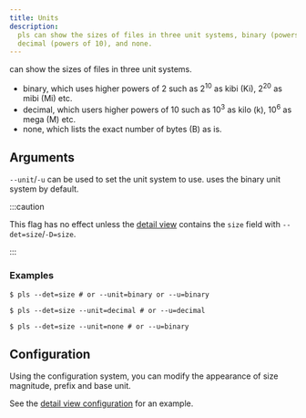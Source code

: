 ```yaml
---
title: Units
description:
  pls can show the sizes of files in three unit systems, binary (powers of 2),
  decimal (powers of 10), and none.
---
```



<Pls /> can show the sizes of files in three unit systems.

- binary, which uses higher powers of 2 such as 2<sup>10</sup> as kibi (Ki),
  2<sup>20</sup> as mibi (Mi) etc.
- decimal, which users higher powers of 10 such as 10<sup>3</sup> as kilo (k),
  10<sup>6</sup> as mega (M) etc.
- none, which lists the exact number of bytes (B) as is.

## Arguments

`--unit`/`-u` can be used to set the unit system to use. <Pls /> uses the binary
unit system by default.

:::caution

This flag has no effect unless the [detail view](/features/detail_view/)
contains the `size` field with `--det=size`/`-D=size`.

:::

### Examples

```console
$ pls --det=size # or --unit=binary or --u=binary
```

<UnitsBinary />

```console
$ pls --det=size --unit=decimal # or --u=decimal
```

<UnitsDecimal />

```console
$ pls --det=size --unit=none # or --u=binary
```

<UnitsNone />

## Configuration

Using the configuration system, you can modify the appearance of size magnitude,
prefix and base unit.

See the [detail view configuration](/features/detail_view#configuration) for an
example.
